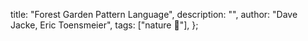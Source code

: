   title: "Forest Garden Pattern Language",
  description: "",
  author: "Dave Jacke, Eric Toensmeier",
  tags: ["nature 🌱"],
};
